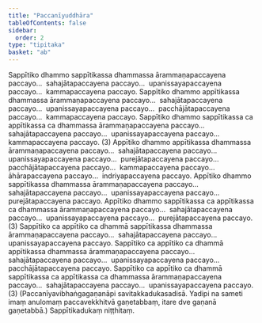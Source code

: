 ```yaml
---
title: "Paccanīyuddhāra"
tableOfContents: false
sidebar:
  order: 2
type: "tipitaka"
basket: "ab"
---
```



<DynamicBreadcrumb />

<Division number="164">

<Paragraph number="4433">
Sappītiko dhammo sappītikassa dhammassa ārammaṇapaccayena paccayo…  sahajātapaccayena paccayo…  upanissayapaccayena paccayo…  kammapaccayena paccayo. Sappītiko dhammo appītikassa dhammassa ārammaṇapaccayena paccayo…  sahajātapaccayena paccayo…  upanissayapaccayena paccayo…  pacchājātapaccayena paccayo…  kammapaccayena paccayo. Sappītiko dhammo sappītikassa ca appītikassa ca dhammassa ārammaṇapaccayena paccayo…  sahajātapaccayena paccayo…  upanissayapaccayena paccayo…  kammapaccayena paccayo. (3)
</Paragraph>

</Division>
<Division number="165">

<Paragraph number="4434">
Appītiko dhammo appītikassa dhammassa ārammaṇapaccayena paccayo…  sahajātapaccayena paccayo…  upanissayapaccayena paccayo…  purejātapaccayena paccayo…  pacchājātapaccayena paccayo…  kammapaccayena paccayo…  āhārapaccayena paccayo…  indriyapaccayena paccayo. Appītiko dhammo sappītikassa dhammassa ārammaṇapaccayena paccayo…  sahajātapaccayena paccayo…  upanissayapaccayena paccayo…  purejātapaccayena paccayo. Appītiko dhammo sappītikassa ca appītikassa ca dhammassa ārammaṇapaccayena paccayo…  sahajātapaccayena paccayo…  upanissayapaccayena paccayo…  purejātapaccayena paccayo. (3)
</Paragraph>

</Division>
<Division number="166">

<Paragraph number="4435">
Sappītiko ca appītiko ca dhammā sappītikassa dhammassa ārammaṇapaccayena paccayo…  sahajātapaccayena paccayo…  upanissayapaccayena paccayo. Sappītiko ca appītiko ca dhammā appītikassa dhammassa ārammaṇapaccayena paccayo…  sahajātapaccayena paccayo…  upanissayapaccayena paccayo…  pacchājātapaccayena paccayo. Sappītiko ca appītiko ca dhammā sappītikassa ca appītikassa ca dhammassa ārammaṇapaccayena paccayo…  sahajātapaccayena paccayo…  upanissayapaccayena paccayo. (3)
</Paragraph>

<Paragraph number="4436">
(Paccanīyavibhaṅgagaṇanāpi savitakkadukasadisā. Yadipi na sameti imaṃ anulomaṃ paccavekkhitvā gaṇetabbaṃ, itare dve gaṇanā gaṇetabbā.)

</Paragraph>
</Division>

<Paragraph number="4437" type="center">
Sappītikadukaṃ niṭṭhitaṃ.
</Paragraph>